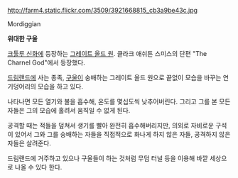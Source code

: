 http://farm4.static.flickr.com/3509/3921668815_cb3a9be43c.jpg

Mordiggian

'''위대한 구울'''

[[크툴루 신화]]에 등장하는 [[그레이트 올드 원]]. 클라크 애쉬튼 스미스의 단편 "The Charnel God"에서 등장했다.

[[드림랜드]]에 사는 종족, [[구울]]이 숭배하는 그레이트 올드 원으로 끝없이 모습을 바꾸는 연기덩어리의 모습을 하고 있다.

나타나면 모든 열기와 불을 흡수해, 온도를 몇십도씩 낮추어버린다. 그리고 그를 본 모든 자들은 그의 모습에 홀려서 움직일 수 없게 된다.

공격할 때는 적들을 덮쳐서 생기를 빨아 완전히 흡수해버리지만, 의외로 자비로운 구석이 있어서 그와 그를 숭배하는 자들을 직접적으로 화나게 하지 않은 자들, 공격하지 않은 자들은 살려준다.

드림랜드에 거주하고 있으나 구울들이 하는 것처럼 무덤 터널 등을 이용해 바깥 세상으로 나올 수 있다 한다.
